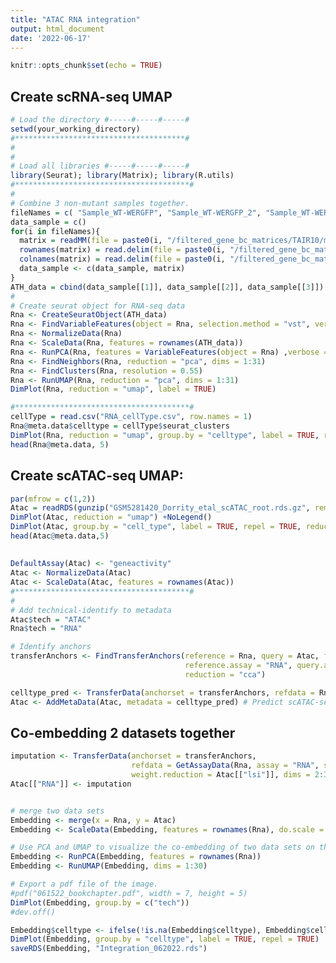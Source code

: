 ```yaml
---
title: "ATAC RNA integration"
output: html_document
date: '2022-06-17'
---
```


```r
knitr::opts_chunk$set(echo = TRUE)
```

## Create scRNA-seq UMAP
```r
# Load the directory #-----#-----#-----#
setwd(your_working_directory) 
#**************************************#
#
#
# Load all libraries #-----#-----#-----#
library(Seurat); library(Matrix); library(R.utils)
#***************************************#
#
# Combine 3 non-mutant samples together.
fileNames = c( "Sample_WT-WERGFP", "Sample_WT-WERGFP_2", "Sample_WT-WERGFP_3")
data_sample = c()
for(i in fileNames){
  matrix = readMM(file = paste0(i, "/filtered_gene_bc_matrices/TAIR10/matrix.mtx"))
  rownames(matrix) = read.delim(file = paste0(i, "/filtered_gene_bc_matrices/TAIR10/genes.tsv"), header = FALSE, stringsAsFactors = FALSE)$V1
  colnames(matrix) = read.delim(file = paste0(i, "/filtered_gene_bc_matrices/TAIR10/barcodes.tsv"), header = FALSE, stringsAsFactors = FALSE)$V1
  data_sample <- c(data_sample, matrix)
}
ATH_data = cbind(data_sample[[1]], data_sample[[2]], data_sample[[3]]) # Combine data by columns
#
# Create seurat object for RNA-seq data
Rna <- CreateSeuratObject(ATH_data)
Rna <- FindVariableFeatures(object = Rna, selection.method = "vst", verbose = FALSE)
Rna <- NormalizeData(Rna)
Rna <- ScaleData(Rna, features = rownames(ATH_data))
Rna <- RunPCA(Rna, features = VariableFeatures(object = Rna) ,verbose = FALSE)
Rna <- FindNeighbors(Rna, reduction = "pca", dims = 1:31) 
Rna <- FindClusters(Rna, resolution = 0.55) 
Rna <- RunUMAP(Rna, reduction = "pca", dims = 1:31) 
DimPlot(Rna, reduction = "umap", label = TRUE) 

#***************************************#
cellType = read.csv("RNA_cellType.csv", row.names = 1)
Rna@meta.data$celltype = cellType$seurat_clusters
DimPlot(Rna, reduction = "umap", group.by = "celltype", label = TRUE, repel = TRUE)
head(Rna@meta.data, 5)

```

## Create scATAC-seq UMAP:
```r
par(mfrow = c(1,2))
Atac = readRDS(gunzip("GSM5281420_Dorrity_etal_scATAC_root.rds.gz", remove = FALSE))
DimPlot(Atac, reduction = "umap") +NoLegend()
DimPlot(Atac, group.by = "cell_type", label = TRUE, repel = TRUE, reduction = "umap") +NoLegend()
head(Atac@meta.data,5)
```
## 
```r
DefaultAssay(Atac) <- "geneactivity"
Atac <- NormalizeData(Atac)
Atac <- ScaleData(Atac, features = rownames(Atac))
#***************************************#
#
# Add technical-identify to metadata
Atac$tech = "ATAC"
Rna$tech = "RNA"

# Identify anchors
transferAnchors <- FindTransferAnchors(reference = Rna, query = Atac, features = rownames(Rna), 
                                       reference.assay = "RNA", query.assay = "geneactivity", 
                                       reduction = "cca")

celltype_pred <- TransferData(anchorset = transferAnchors, refdata = Rna$celltype, weight.reduction = Atac[["lsi"]], dims = 2:30)
Atac <- AddMetaData(Atac, metadata = celltype_pred) # Predict scATAC-seq cell type

```

## Co-embedding 2 datasets together
```r
imputation <- TransferData(anchorset = transferAnchors, 
                           refdata = GetAssayData(Rna, assay = "RNA", slot = "data")[rownames(Rna), ], 
                           weight.reduction = Atac[["lsi"]], dims = 2:30)
Atac[["RNA"]] <- imputation


# merge two data sets
Embedding <- merge(x = Rna, y = Atac)
Embedding <- ScaleData(Embedding, features = rownames(Rna), do.scale = FALSE)

# Use PCA and UMAP to visualize the co-embedding of two data sets on the same dimension
Embedding <- RunPCA(Embedding, features = rownames(Rna))
Embedding <- RunUMAP(Embedding, dims = 1:30)

# Export a pdf file of the image.
#pdf("061522_bookchapter.pdf", width = 7, height = 5)
DimPlot(Embedding, group.by = c("tech"))
#dev.off()

Embedding$celltype <- ifelse(!is.na(Embedding$celltype), Embedding$celltype, Embedding$predicted.id)
DimPlot(Embedding, group.by = "celltype", label = TRUE, repel = TRUE)
saveRDS(Embedding, "Integration_062022.rds")
```








